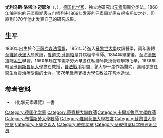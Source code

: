 {{Infobox Scientist
|name              = 尤利乌斯·洛塔尔·迈耶尔<br />Julius Lothar Meyer
|image             = Lmeyer.jpg
|image_size       = 150px
|caption           = Julius Lothar Meyer
|birth_date        = {{birth date|1830|8|19}}
|birth_place       = {{flag|德意志帝國}}[[法雷尔|法雷尔]]
|death_date        = {{death date and age|1895|04|11|1830|08|19}}
|death_place       = {{flag|德意志帝國}}[[图宾根|图宾根]] 
|residence         = 
|citizenship       = 
|nationality       = 
|ethnicity         = 
|field             = [[化学|化学]]
|work_institutions = [[图宾根大学|图宾根大学]]
|alma_mater        = 
|doctoral_advisor  = 
|doctoral_students = 
|known_for         = [[元素周期表|元素周期表]]
|author_abbrev_bot = 
|author_abbrev_zoo = 
|influences        = [[罗伯特·本生|罗伯特·本生]]
|influenced        = 
|prizes            = 
|religion          = 
|footnotes         = 
|signature         =
}}

'''尤利乌斯·洛塔尔·迈耶尔'''（{{lang-de|'''Julius Lothar Meyer'''}}，{{bd|1830年|8月19日|1895年|4月11日|catIdx=Meyer, Julius Lothar}}），[[德国|德国]][[化学家|化学家]]，独立地研究出[[元素|元素]]周期分类法。1868年编制出的[[元素周期表|元素周期表]]与[[门捷列夫|门捷列夫]]1869年发表的元素周期表有很多相似之处，但直到1870年他才发表自己的研究成果。

== 生平 ==
1830年出生於今[[下薩克森|下薩克森]][[法雷爾|法雷爾]]，1851年時進入[[蘇黎世大學|蘇黎世大學]]攻讀醫學，兩年後轉至[[維爾茨堡大學|維爾茨堡大學]]就讀，[[魯道夫·菲爾紹|魯道夫·菲爾紹]]是其病理學導師。1854年畢業後，至[[海德堡大學|海德堡]]追隨[[罗伯特·威廉·本生|本生]]學習，1859年起在布雷斯勞大學擔任私講師教授物理學跟化學，1866年轉至[[卡爾斯魯厄大學|卡爾斯魯厄大學]]擔任教授，[[普法戰爭|普法戰爭]]期間，該大學一度作為醫院，邁爾亦擔任醫生負責治療受傷的士兵。1876年赴[[蒂賓根大學|蒂賓根大學]]任教並在當地逝世。

== 参考资料 ==
* 《化學元素導覽》一書

{{戴维奖章获得者}}
{{Authority control}}
{{DEFAULTSORT:Meyer, Julius Lothar}}

[[Category:德国化学家|Category:德国化学家]]
[[Category:蒂賓根大學教師|Category:蒂賓根大學教師]]
[[Category:卡爾斯魯厄大學教師|Category:卡爾斯魯厄大學教師]]
[[Category:布雷斯勞大學教師|Category:布雷斯勞大學教師]]
[[Category:維爾茨堡大學校友|Category:維爾茨堡大學校友]]
[[Category:蘇黎世大學校友|Category:蘇黎世大學校友]]
[[Category:下薩克森人|Category:下薩克森人]]
[[Category:戴维奖章|Category:戴维奖章]]
[[Category:圣彼得堡科学院通讯会员|Category:圣彼得堡科学院通讯会员]]